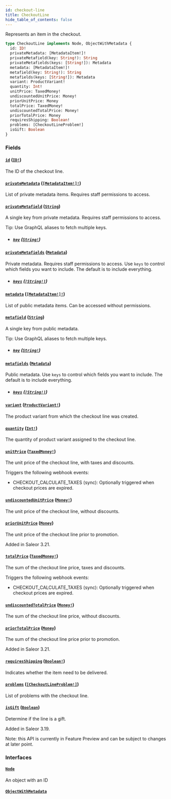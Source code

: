 ```yaml
---
id: checkout-line
title: CheckoutLine
hide_table_of_contents: false
---
```


Represents an item in the checkout.

```graphql
type CheckoutLine implements Node, ObjectWithMetadata {
  id: ID!
  privateMetadata: [MetadataItem!]!
  privateMetafield(key: String!): String
  privateMetafields(keys: [String!]): Metadata
  metadata: [MetadataItem!]!
  metafield(key: String!): String
  metafields(keys: [String!]): Metadata
  variant: ProductVariant!
  quantity: Int!
  unitPrice: TaxedMoney!
  undiscountedUnitPrice: Money!
  priorUnitPrice: Money
  totalPrice: TaxedMoney!
  undiscountedTotalPrice: Money!
  priorTotalPrice: Money
  requiresShipping: Boolean!
  problems: [CheckoutLineProblem!]
  isGift: Boolean
}
```

### Fields

#### [`id`](#) ([`ID!`](../../../developer/api-reference/scalars/id))

The ID of the checkout line.

#### [`privateMetadata`](#) ([`[MetadataItem!]!`](../../../developer/api-reference/objects/metadata-item))

List of private metadata items. Requires staff permissions to access.

#### [`privateMetafield`](#) ([`String`](../../../developer/api-reference/scalars/string))

A single key from private metadata. Requires staff permissions to access.

Tip: Use GraphQL aliases to fetch multiple keys.

- ##### [`key`](#) ([`String!`](../../../developer/api-reference/scalars/string))

#### [`privateMetafields`](#) ([`Metadata`](../../../developer/api-reference/scalars/metadata))

Private metadata. Requires staff permissions to access. Use `keys` to control which fields you want to include. The default is to include everything.

- ##### [`keys`](#) ([`[String!]`](../../../developer/api-reference/scalars/string))

#### [`metadata`](#) ([`[MetadataItem!]!`](../../../developer/api-reference/objects/metadata-item))

List of public metadata items. Can be accessed without permissions.

#### [`metafield`](#) ([`String`](../../../developer/api-reference/scalars/string))

A single key from public metadata.

Tip: Use GraphQL aliases to fetch multiple keys.

- ##### [`key`](#) ([`String!`](../../../developer/api-reference/scalars/string))

#### [`metafields`](#) ([`Metadata`](../../../developer/api-reference/scalars/metadata))

Public metadata. Use `keys` to control which fields you want to include. The default is to include everything.

- ##### [`keys`](#) ([`[String!]`](../../../developer/api-reference/scalars/string))

#### [`variant`](#) ([`ProductVariant!`](../../../developer/api-reference/objects/product-variant))

The product variant from which the checkout line was created.

#### [`quantity`](#) ([`Int!`](../../../developer/api-reference/scalars/int))

The quantity of product variant assigned to the checkout line.

#### [`unitPrice`](#) ([`TaxedMoney!`](../../../developer/api-reference/objects/taxed-money))

The unit price of the checkout line, with taxes and discounts.

Triggers the following webhook events:

- CHECKOUT_CALCULATE_TAXES (sync): Optionally triggered when checkout prices are expired.

#### [`undiscountedUnitPrice`](#) ([`Money!`](../../../developer/api-reference/objects/money))

The unit price of the checkout line, without discounts.

#### [`priorUnitPrice`](#) ([`Money`](../../../developer/api-reference/objects/money))

The unit price of the checkout line prior to promotion.

Added in Saleor 3.21.

#### [`totalPrice`](#) ([`TaxedMoney!`](../../../developer/api-reference/objects/taxed-money))

The sum of the checkout line price, taxes and discounts.

Triggers the following webhook events:

- CHECKOUT_CALCULATE_TAXES (sync): Optionally triggered when checkout prices are expired.

#### [`undiscountedTotalPrice`](#) ([`Money!`](../../../developer/api-reference/objects/money))

The sum of the checkout line price, without discounts.

#### [`priorTotalPrice`](#) ([`Money`](../../../developer/api-reference/objects/money))

The sum of the checkout line price prior to promotion.

Added in Saleor 3.21.

#### [`requiresShipping`](#) ([`Boolean!`](../../../developer/api-reference/scalars/boolean))

Indicates whether the item need to be delivered.

#### [`problems`](#) ([`[CheckoutLineProblem!]`](../../../developer/api-reference/unions/checkout-line-problem))

List of problems with the checkout line.

#### [`isGift`](#) ([`Boolean`](../../../developer/api-reference/scalars/boolean))

Determine if the line is a gift.

Added in Saleor 3.19.

Note: this API is currently in Feature Preview and can be subject to changes at later point.

### Interfaces

#### [`Node`](../../../developer/api-reference/interfaces/node)

An object with an ID

#### [`ObjectWithMetadata`](../../../developer/api-reference/interfaces/object-with-metadata)
